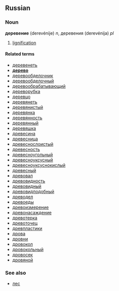==Russian==
===Noun===
'''деревение''' (derevénije) ''n'', деревения (derevénija) ''pl''

#[[lignification]]

====Related terms====
*[[деревенеть]]
*'''[[дерево]]'''
*[[деревообделочник]]
*[[деревообделочный]]
*[[деревообрабатывающий]]
*[[дереворубка]]
*[[деревцо]]
*[[деревянеть]]
*[[деревянистый]]
*[[деревянка]]
*[[деревянность]]
*[[деревянный]]
*[[деревяшка]]
*[[древесина]]
*[[древесница]]
*[[древеснослоистый]]
*[[древесность]]
*[[древесноугольный]]
*[[древесноуксусный]]
*[[древесноуксуснокислый]]
*[[древесный]]
*[[древовал]]
*[[древовидность]]
*[[древовидный]]
*[[древовидподобный]]
*[[древодел]]
*[[древоеды]]
*[[древоизмерение]]
*[[древонасаждение]]
*[[древотерка]]
*[[древоточец]]
*[[древпластики]]
*[[дрова]]
*[[дровни]]
*[[дровокол]]
*[[дровокольный]]
*[[дровосек]]
*[[дровяной]]

===See also===
*[[лес]]